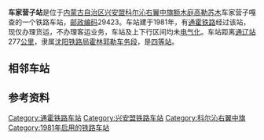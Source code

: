 {{noteTA
|1=zh-cn:始发车次; zh-hk:列車班次;
|2=zh-cn:车次; zh-hk:班次;
}}
{{Infobox China railway station
|车站名称 = 车家营子站
|图片 = 
|图片介绍 = 
|其他名称 = 
|车站拼音 = Chejiayingzi
|英文名称 = Chejiayingzi Railway Station
|车站代码 = 57128<ref>{{cite book|title=中华人民共和国铁路车站代码（GB/T 10302-2010）|publisher=中国标准出版社|year=2010|isbn=155066140495|ignore-isbn-error=true|pages=5}}</ref>
|电报码 = CRD<ref>{{cite book|author=铁道部电子计算技术中心, 铁道部运输局|title=铁路车站站名代码表：TMIS使用|publisher=中国铁道出版社|location=北京|year=1998|isbn=9787113030995|pages=141}}</ref><ref>{{cite book|author=[[中华人民共和国铁道部|中华人民共和国铁道部]]|title=铁路电报站名略号（2012）|publisher=中国铁道出版社|location=北京|year=2012|unified=15113·3468|pages=16}}</ref>
|拼音码 = CJZ
|车站地址 = [[内蒙古自治区|内蒙古自治区]][[兴安盟|兴安盟]][[科尔沁右翼中旗|科尔沁右翼中旗]][[额木庭高勒苏木|额木庭高勒苏木]]车家营子嘎查
|坐标 = 
|归属 = [[沈阳铁路局|沈阳铁路局]][[霍林郭勒车务段|霍林郭勒车务段]]
|线路 = [[通霍铁路|通霍铁路]]
|车站等级 = [[四等站_(中铁)|四等站]]
}}
'''车家营子站'''是位于[[内蒙古自治区|内蒙古自治区]][[兴安盟|兴安盟]][[科尔沁右翼中旗|科尔沁右翼中旗]][[额木庭高勒苏木|额木庭高勒苏木]]车家营子嘎查的一个铁路车站，[[邮政编码|邮政编码]]29423。车站建于1981年，有[[通霍铁路|通霍铁路]]经过该站，现仅办理货运，不办理客运业务，车站及上下行区间均未[[电气化|电气化]]。车站距离[[通辽站|通辽站]]277[[公里|公里]]，隶属[[沈阳铁路局|沈阳铁路局]][[霍林郭勒车务段|霍林郭勒车务段]]，是[[四等站_(中铁)|四等站]]。

== 相邻车站 ==
{{start rail box|[[中国铁路|中国铁路]]}}
{{s-inop|[[乌斯台站|乌斯台站]]|{{站|通辽}}方向}}
{{s-line|[[通霍铁路|通霍铁路]]}}
{{s-inop|[[吐列毛杜站|吐列毛杜站]]|{{站|霍林河}}方向}}
{{end box}}

== 参考资料 ==
{{reflist}}

{{通霍铁路}}
{{铁路车站小作品}}
{{内蒙古小作品}}

[[Category:通霍铁路车站|Category:通霍铁路车站]]
[[Category:兴安盟铁路车站|Category:兴安盟铁路车站]]
[[Category:科尔沁右翼中旗|Category:科尔沁右翼中旗]]
[[Category:1981年启用的铁路车站|Category:1981年启用的铁路车站]]